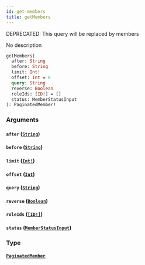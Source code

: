 ```yaml
---
id: get-members
title: getMembers
---
```


<span class="badge badge--warning">DEPRECATED: This query will be replaced by members</span>

No description

```graphql
getMembers(
  after: String
  before: String
  limit: Int!
  offset: Int = 0
  query: String
  reverse: Boolean
  roleIds: [ID!] = []
  status: MemberStatusInput
): PaginatedMember!

```

### Arguments

#### `after` ([`String`](/docs/graphql/scalars/string))

#### `before` ([`String`](/docs/graphql/scalars/string))

#### `limit` ([`Int!`](/docs/graphql/scalars/int))

#### `offset` ([`Int`](/docs/graphql/scalars/int))

#### `query` ([`String`](/docs/graphql/scalars/string))

#### `reverse` ([`Boolean`](/docs/graphql/scalars/boolean))

#### `roleIds` ([`[ID!]`](/docs/graphql/scalars/id))

#### `status` ([`MemberStatusInput`](/docs/graphql/enums/member-status-input))

### Type

#### [`PaginatedMember`](/docs/graphql/objects/paginated-member)
